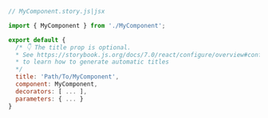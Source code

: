 ```js
// MyComponent.story.js|jsx

import { MyComponent } from './MyComponent';

export default {
  /* 👇 The title prop is optional.
  * See https://storybook.js.org/docs/7.0/react/configure/overview#configure-story-loading
  * to learn how to generate automatic titles
  */
  title: 'Path/To/MyComponent',
  component: MyComponent,
  decorators: [ ... ],
  parameters: { ... }
}
```
